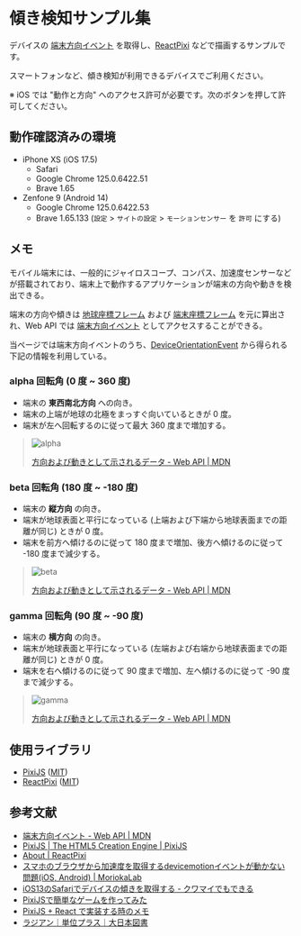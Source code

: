 
# 傾き検知サンプル集

デバイスの [端末方向イベント](https://developer.mozilla.org/ja/docs/Web/API/Device_orientation_events) を取得し、[ReactPixi](https://pixijs.io/pixi-react/) などで描画するサンプルです。

スマートフォンなど、傾き検知が利用できるデバイスでご利用ください。

※ iOS では "動作と方向" へのアクセス許可が必要です。次のボタンを押して許可してください。

<DeviceOrientationSample />

## 動作確認済みの環境

- iPhone XS (iOS 17.5)
  - Safari
  - Google Chrome 125.0.6422.51
  - Brave 1.65
- Zenfone 9 (Android 14)
  - Google Chrome 125.0.6422.53
  - Brave 1.65.133 (`設定` > `サイトの設定` > `モーションセンサー` を `許可` にする)

## メモ

モバイル端末には、一般的にジャイロスコープ、コンパス、加速度センサーなどが搭載されており、端末上で動作するアプリケーションが端末の方向や動きを検出できる。

端末の方向や傾きは [地球座標フレーム](https://developer.mozilla.org/ja/docs/Web/API/Device_orientation_events/Orientation_and_motion_data_explained#%E7%AB%AF%E6%9C%AB%E5%BA%A7%E6%A8%99%E3%83%95%E3%83%AC%E3%83%BC%E3%83%A0) および [端末座標フレーム](https://developer.mozilla.org/ja/docs/Web/API/Device_orientation_events/Orientation_and_motion_data_explained#%E7%AB%AF%E6%9C%AB%E5%BA%A7%E6%A8%99%E3%83%95%E3%83%AC%E3%83%BC%E3%83%A0) を元に算出され、Web API では [端末方向イベント](https://developer.mozilla.org/ja/docs/Web/API/Device_orientation_events) としてアクセスすることができる。

当ページでは端末方向イベントのうち、[DeviceOrientationEvent](https://developer.mozilla.org/ja/docs/Web/API/DeviceOrientationEvent) から得られる下記の情報を利用している。

### alpha 回転角 (0 度 ~ 360 度)

- 端末の **東西南北方向** への向き。
- 端末の上端が地球の北極をまっすぐ向いているときが 0 度。
- 端末が左へ回転するのに従って最大 360 度まで増加する。

> ![alpha](https://developer.mozilla.org/ja/docs/Web/API/Device_orientation_events/Orientation_and_motion_data_explained/alpha.png)
>
> [方向および動きとして示されるデータ - Web API \| MDN](https://developer.mozilla.org/ja/docs/Web/API/Device_orientation_events/Orientation_and_motion_data_explained#アルファ)

### beta 回転角 (180 度 ~ -180 度)

- 端末の **縦方向** の向き。
- 端末が地球表面と平行になっている (上端および下端から地球表面までの距離が同じ) ときが 0 度。
- 端末を前方へ傾けるのに従って 180 度まで増加、後方へ傾けるのに従って -180 度まで減少する。

> ![beta](https://developer.mozilla.org/ja/docs/Web/API/Device_orientation_events/Orientation_and_motion_data_explained/beta2.png)
>
> [方向および動きとして示されるデータ - Web API \| MDN](https://developer.mozilla.org/ja/docs/Web/API/Device_orientation_events/Orientation_and_motion_data_explained#ベータ)

### gamma 回転角 (90 度 ~ -90 度)

- 端末の **横方向** の向き。
- 端末が地球表面と平行になっている (左端および右端から地球表面までの距離が同じ) ときが 0 度。
- 端末を右へ傾けるのに従って 90 度まで増加、左へ傾けるのに従って -90 度まで減少する。

> ![gamma](https://developer.mozilla.org/ja/docs/Web/API/Device_orientation_events/Orientation_and_motion_data_explained/gamma.png)
>
> [方向および動きとして示されるデータ - Web API \| MDN](https://developer.mozilla.org/ja/docs/Web/API/Device_orientation_events/Orientation_and_motion_data_explained#ガンマ)

## 使用ライブラリ

- [PixiJS](https://pixijs.com/) ([MIT](https://github.com/pixijs/pixijs/blob/dev/LICENSE))
- [ReactPixi](https://pixijs.io/pixi-react/) ([MIT](https://github.com/pixijs/pixi-react/blob/master/LICENSE))

## 参考文献

- [端末方向イベント - Web API | MDN](https://developer.mozilla.org/ja/docs/Web/API/Device_orientation_events)
- [PixiJS \| The HTML5 Creation Engine \| PixiJS](https://pixijs.com/)
- [About \| ReactPixi](https://pixijs.io/pixi-react/)
- [スマホのブラウザから加速度を取得するdevicemotionイベントが動かない問題(iOS, Android) \| MoriokaLab](https://moriokalab.com/news/63)
- [iOS13のSafariでデバイスの傾きを取得する - クワマイでもできる](https://kuwamai.hatenablog.com/entry/2019/09/25/221900)
- [PixiJSで簡単なゲームを作ってみた](https://zenn.dev/tellernovel_inc/articles/8f47a24fc55f2c)
- [PixiJS + React で実装する時のメモ](https://zenn.dev/ivgtr/scraps/f3c1a7ae0e3e5b)
- [ラジアン｜単位プラス｜大日本図書](https://www.dainippon-tosho.co.jp/unit/list/radian.html)

<Version version="0.2.1" onDate="2025-10-27" />
